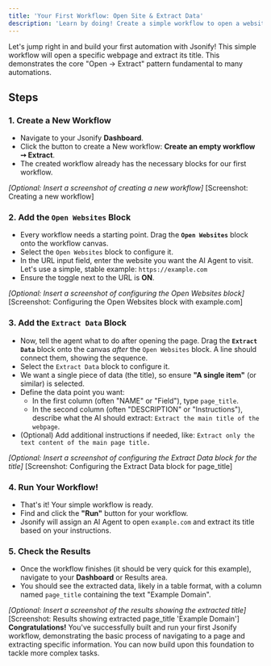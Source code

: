 ```yaml
---
title: 'Your First Workflow: Open Site & Extract Data'
description: 'Learn by doing! Create a simple workflow to open a website and extract its title.'
---
```


Let's jump right in and build your first automation with Jsonify! This simple workflow will open a specific webpage and extract its title. This demonstrates the core "Open -> Extract" pattern fundamental to many automations.

## Steps

### 1. Create a New Workflow

* Navigate to your Jsonify **Dashboard**.
* Click the button to create a New workflow: **Create an empty workflow ➙ Extract**.
* The created workflow already has the necessary blocks for our first workflow.

*[Optional: Insert a screenshot of creating a new workflow]*
[Screenshot: Creating a new workflow]
### 2. Add the `Open Websites` Block

* Every workflow needs a starting point. Drag the **`Open Websites`** block onto the workflow canvas.
* Select the `Open Websites` block to configure it.
* In the URL input field, enter the website you want the AI Agent to visit. Let's use a simple, stable example: `https://example.com`
* Ensure the toggle next to the URL is **ON**.

*[Optional: Insert a screenshot of configuring the Open Websites block]*
[Screenshot: Configuring the Open Websites block with example.com]
### 3. Add the `Extract Data` Block

* Now, tell the agent what to do after opening the page. Drag the **`Extract Data`** block onto the canvas *after* the `Open Websites` block. A line should connect them, showing the sequence.
* Select the `Extract Data` block to configure it.
* We want a single piece of data (the title), so ensure **"A single item"** (or similar) is selected.
* Define the data point you want:
    * In the first column (often "NAME" or "Field"), type `page_title`.
    * In the second column (often "DESCRIPTION" or "Instructions"), describe what the AI should extract: `Extract the main title of the webpage`.
* (Optional) Add additional instructions if needed, like: `Extract only the text content of the main page title.`

*[Optional: Insert a screenshot of configuring the Extract Data block for the title]*
[Screenshot: Configuring the Extract Data block for page_title]
### 4. Run Your Workflow!

* That's it! Your simple workflow is ready.
* Find and click the **"Run"** button for your workflow.
* Jsonify will assign an AI Agent to open `example.com` and extract its title based on your instructions.

### 5. Check the Results

* Once the workflow finishes (it should be very quick for this example), navigate to your **Dashboard** or Results area.
* You should see the extracted data, likely in a table format, with a column named `page_title` containing the text "Example Domain".

*[Optional: Insert a screenshot of the results showing the extracted title]*
[Screenshot: Results showing extracted page_title 'Example Domain']
**Congratulations!** You've successfully built and run your first Jsonify workflow, demonstrating the basic process of navigating to a page and extracting specific information. You can now build upon this foundation to tackle more complex tasks.

